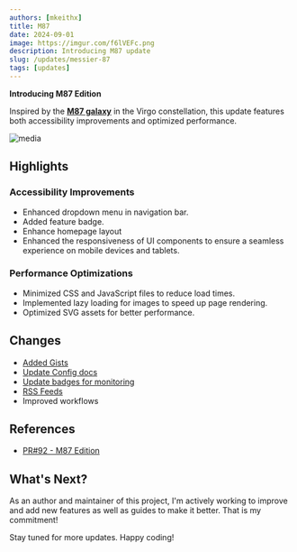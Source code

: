 ```yaml
---
authors: [mkeithx]
title: M87
date: 2024-09-01
image: https://imgur.com/f6lVEFc.png
description: Introducing M87 update
slug: /updates/messier-87
tags: [updates]
---
```


**Introducing M87 Edition**

Inspired by the [**M87 galaxy**](https://en.wikipedia.org/wiki/Messier_87) in the Virgo constellation, this update features both accessibility improvements and optimized performance.

![media](https://imgur.com/f6lVEFc.png)


<!-- truncate -->



 

## Highlights
### Accessibility Improvements

- Enhanced dropdown menu in navigation bar.
- Added feature badge.
- Enhance homepage layout
- Enhanced the responsiveness of UI components to ensure a seamless experience on mobile devices and tablets.

### Performance Optimizations

- Minimized CSS and JavaScript files to reduce load times.
- Implemented lazy loading for images to speed up page rendering.
- Optimized SVG assets for better performance.

## Changes

- [Added Gists](/docs/gists)
- [Update Config docs](/docs/configs)
- [Update badges for monitoring](/community/contributing#development-process)
- [RSS Feeds](https://mkeithx.pages.dev/blog/rss.xml)
- Improved workflows

## References

- [PR#92 - M87 Edition](https://github.com/mkeithX/mkeithx.github.io/pull/92)

## What's Next?

As an author and maintainer of this project, I'm actively working to improve and add new features as well as guides to make it better. That is my commitment!


Stay tuned for more updates. Happy coding!